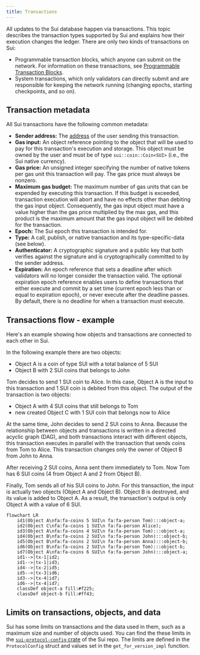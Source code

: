 ```yaml
---
title: Transactions
---
```


All updates to the Sui database happen via transactions. This topic describes the transaction types supported by Sui and explains how their execution changes the ledger.  There are only two kinds of transactions on Sui:

- Programmable transaction blocks, which anyone can submit on the network.  For information on these transactions, see [Programmable Transaction Blocks](./transactions/prog-txn-blocks.mdx).
- System transactions, which only validators can directly submit and are responsible for keeping the network running (changing epochs, starting checkpoints, and so on).

## Transaction metadata

All Sui transactions have the following common metadata:

- **Sender address:** The [address](guides/developer/getting-started/get-address.mdx) of the user sending this transaction.
- **Gas input:** An object reference pointing to the object that will be used to pay for this transaction's execution and storage. This object must be owned by the user and must be of type `sui::coin::Coin<SUI>` (i.e., the Sui native currency).
- **Gas price:** An unsigned integer specifying the number of native tokens per gas unit this transaction will pay. The gas price must always be nonzero.
- **Maximum gas budget:** The maximum number of gas units that can be expended by executing this transaction. If this budget is exceeded, transaction execution will abort and have no effects other than debiting the gas input object. Consequently, the gas input object must have a value higher than the gas price multiplied by the max gas, and this product is the maximum amount that the gas input object will be debited for the transaction.
- **Epoch:** The Sui epoch this transaction is intended for.
- **Type:** A call, publish, or native transaction and its type-specific-data (see below).
- **Authenticator:** A cryptographic signature and a public key that both verifies against the signature and is cryptographically committed to by the sender address.
- **Expiration:** An epoch reference that sets a deadline after which validators will no longer consider the transaction valid. The optional expiration epoch reference enables users to define transactions that either execute and commit by a set time (current epoch less than or equal to expiration epoch), or never execute after the deadline passes. By default, there is no deadline for when a transaction must execute. 

## Transactions flow - example

Here's an example showing how objects and transactions are connected to each other in Sui.

In the following example there are two objects:
- Object A is a coin of type SUI with a total balance of 5 SUI
- Object B with 2 SUI coins that belongs to John

Tom decides to send 1 SUI coin to Alice. In this case, Object A is the input to this transaction and 1 SUI coin is debited from this object. The output of the transaction is two objects: 
- Object A with 4 SUI coins that still belongs to Tom
- new created Object C with 1 SUI coin that belongs now to Alice

At the same time, John decides to send 2 SUI coins to Anna. Because the relationship between objects and transactions is written in a directed acyclic graph (DAG), and both transactions interact with different objects, this transaction executes in parallel with the transaction that sends coins from Tom to Alice. This transaction changes only the owner of Object B from John to Anna.

After receiving 2 SUI coins, Anna sent them immediately to Tom. Now Tom has 6 SUI coins (4 from Object A and 2 from Object B).

Finally, Tom sends all of his SUI coins to John. For this transaction, the input is actually two objects (Object A and Object B). Object B is destroyed, and its value is added to Object A. As a result, the transaction's output is only Object A with a value of 6 SUI.

```mermaid
flowchart LR
    id1(Object A\nfa:fa-coins 5 SUI\n fa:fa-person Tom):::object-a;
    id2(Object C\nfa:fa-coins 1 SUI\n fa:fa-person Alice);
    id3(Object A\nfa:fa-coins 4 SUI\n fa:fa-person Tom):::object-a;
    id4(Object B\nfa:fa-coins 2 SUI\n fa:fa-person John):::object-b;
    id5(Object B\nfa:fa-coins 2 SUI\n fa:fa-person Anna):::object-b;
    id6(Object B\nfa:fa-coins 2 SUI\n fa:fa-person Tom):::object-b;
    id7(Object A\nfa:fa-coins 6 SUI\n fa:fa-person John):::object-a;
    id1-->|tx-1|id2;
    id1-->|tx-1|id3;
    id4-->|tx-2|id5;
    id5-->|tx-3|id6;
    id3-->|tx-4|id7;
    id6-->|tx-4|id7;
    classDef object-a fill:#f225;
    classDef object-b fill:#ff43;
```

## Limits on transactions, objects, and data

Sui has some limits on transactions and the data used in them, such as a maximum size and number of objects used. You can find the these limits in the [`sui-protocol-config` crate](https://github.com/MystenLabs/sui/blob/main/crates/sui-protocol-config/src/lib.rs) of the Sui repo. The limits are defined in the `ProtocolConfig` struct and values set in the `get_for_version_impl` function.
